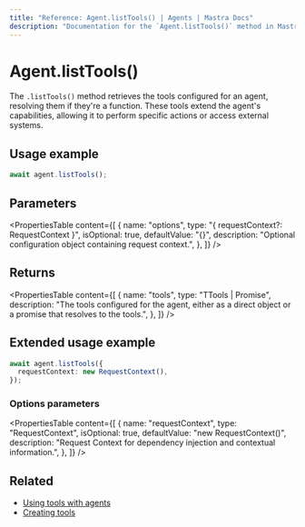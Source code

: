 ```yaml
---
title: "Reference: Agent.listTools() | Agents | Mastra Docs"
description: "Documentation for the `Agent.listTools()` method in Mastra agents, which retrieves the tools that the agent can use."
---
```


# Agent.listTools()

The `.listTools()` method retrieves the tools configured for an agent, resolving them if they're a function. These tools extend the agent's capabilities, allowing it to perform specific actions or access external systems.

## Usage example

```typescript copy
await agent.listTools();
```

## Parameters

<PropertiesTable
  content={[
    {
      name: "options",
      type: "{ requestContext?: RequestContext }",
      isOptional: true,
      defaultValue: "{}",
      description: "Optional configuration object containing request context.",
    },
  ]}
/>

## Returns

<PropertiesTable
  content={[
    {
      name: "tools",
      type: "TTools | Promise<TTools>",
      description:
        "The tools configured for the agent, either as a direct object or a promise that resolves to the tools.",
    },
  ]}
/>

## Extended usage example

```typescript copy
await agent.listTools({
  requestContext: new RequestContext(),
});
```

### Options parameters

<PropertiesTable
  content={[
    {
      name: "requestContext",
      type: "RequestContext",
      isOptional: true,
      defaultValue: "new RequestContext()",
      description:
        "Request Context for dependency injection and contextual information.",
    },
  ]}
/>

## Related

- [Using tools with agents](/docs/agents/using-tools)
- [Creating tools](/docs/tools-mcp/overview)
